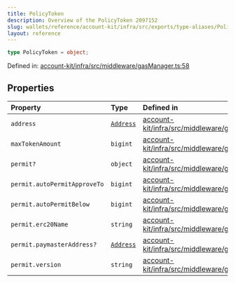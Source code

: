 ```yaml
---
title: PolicyToken
description: Overview of the PolicyToken 2097152
slug: wallets/reference/account-kit/infra/src/exports/type-aliases/PolicyToken
layout: reference
---
```


```ts
type PolicyToken = object;
```

Defined in: [account-kit/infra/src/middleware/gasManager.ts:58](https://github.com/alchemyplatform/aa-sdk/blob/923a52171f7246172caf350853843e6680197da9/account-kit/infra/src/middleware/gasManager.ts#L58)

## Properties

| Property                                   | Type                                                                 | Defined in                                                                                                                                                                                      |
| :----------------------------------------- | :------------------------------------------------------------------- | :---------------------------------------------------------------------------------------------------------------------------------------------------------------------------------------------- |
| <a id="address" /> `address`               | [`Address`](../../../../../aa-sdk/core/src/type-aliases/Address.mdx) | [account-kit/infra/src/middleware/gasManager.ts:59](https://github.com/alchemyplatform/aa-sdk/blob/923a52171f7246172caf350853843e6680197da9/account-kit/infra/src/middleware/gasManager.ts#L59) |
| <a id="maxtokenamount" /> `maxTokenAmount` | `bigint`                                                             | [account-kit/infra/src/middleware/gasManager.ts:60](https://github.com/alchemyplatform/aa-sdk/blob/923a52171f7246172caf350853843e6680197da9/account-kit/infra/src/middleware/gasManager.ts#L60) |
| <a id="permit" /> `permit?`                | `object`                                                             | [account-kit/infra/src/middleware/gasManager.ts:61](https://github.com/alchemyplatform/aa-sdk/blob/923a52171f7246172caf350853843e6680197da9/account-kit/infra/src/middleware/gasManager.ts#L61) |
| `permit.autoPermitApproveTo`               | `bigint`                                                             | [account-kit/infra/src/middleware/gasManager.ts:63](https://github.com/alchemyplatform/aa-sdk/blob/923a52171f7246172caf350853843e6680197da9/account-kit/infra/src/middleware/gasManager.ts#L63) |
| `permit.autoPermitBelow`                   | `bigint`                                                             | [account-kit/infra/src/middleware/gasManager.ts:64](https://github.com/alchemyplatform/aa-sdk/blob/923a52171f7246172caf350853843e6680197da9/account-kit/infra/src/middleware/gasManager.ts#L64) |
| `permit.erc20Name`                         | `string`                                                             | [account-kit/infra/src/middleware/gasManager.ts:65](https://github.com/alchemyplatform/aa-sdk/blob/923a52171f7246172caf350853843e6680197da9/account-kit/infra/src/middleware/gasManager.ts#L65) |
| `permit.paymasterAddress?`                 | [`Address`](../../../../../aa-sdk/core/src/type-aliases/Address.mdx) | [account-kit/infra/src/middleware/gasManager.ts:62](https://github.com/alchemyplatform/aa-sdk/blob/923a52171f7246172caf350853843e6680197da9/account-kit/infra/src/middleware/gasManager.ts#L62) |
| `permit.version`                           | `string`                                                             | [account-kit/infra/src/middleware/gasManager.ts:66](https://github.com/alchemyplatform/aa-sdk/blob/923a52171f7246172caf350853843e6680197da9/account-kit/infra/src/middleware/gasManager.ts#L66) |
